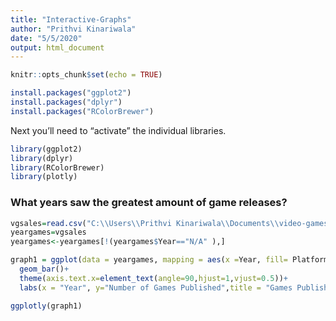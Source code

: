 ```yaml
---
title: "Interactive-Graphs"
author: "Prithvi Kinariwala"
date: "5/5/2020"
output: html_document
---
```


```r
knitr::opts_chunk$set(echo = TRUE)
```

```r
install.packages("ggplot2")
install.packages("dplyr")
install.packages("RColorBrewer")
```

Next you'll need to "activate" the individual libraries. 
```r
library(ggplot2)
library(dplyr)
library(RColorBrewer)
library(plotly)
```

### What years saw the greatest amount of game releases?

```r
vgsales=read.csv("C:\\Users\\Prithvi Kinariwala\\Documents\\video-games-with-R\\vgsales.csv")
yeargames=vgsales
yeargames<-yeargames[!(yeargames$Year=="N/A" ),]
```
```r
graph1 = ggplot(data = yeargames, mapping = aes(x =Year, fill= Platform))+
  geom_bar()+
  theme(axis.text.x=element_text(angle=90,hjust=1,vjust=0.5))+
  labs(x = "Year", y="Number of Games Published",title = "Games Published 1980-2016")

ggplotly(graph1)
```
